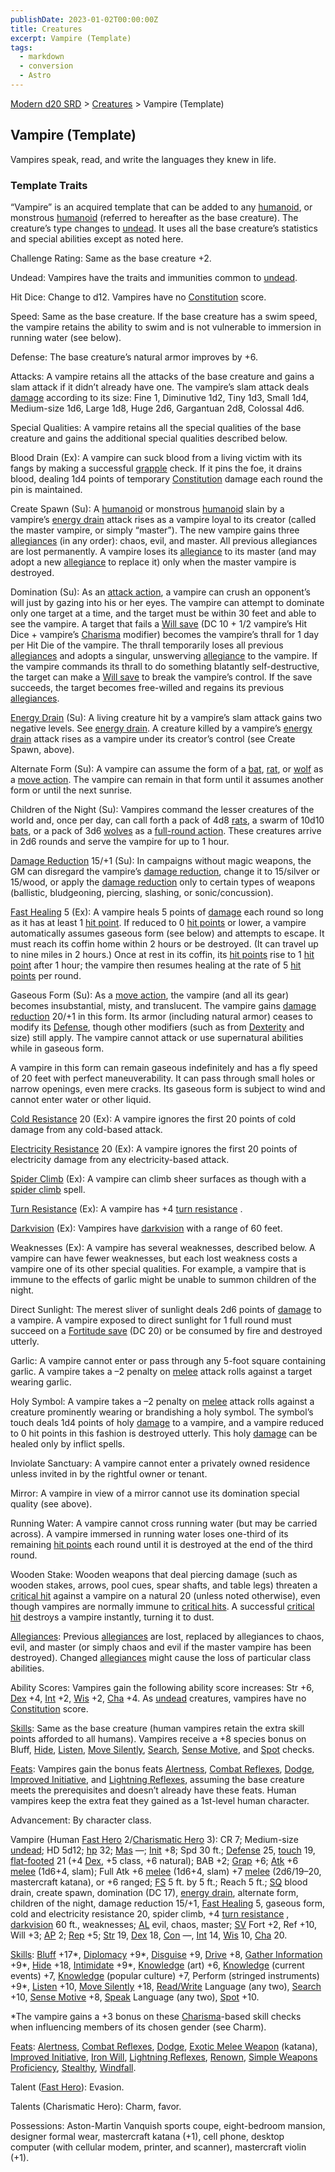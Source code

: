 ```yaml
---
publishDate: 2023-01-02T00:00:00Z
title: Creatures
excerpt: Vampire (Template)
tags:
  - markdown
  - conversion
  - Astro
---
```


[Modern d20 SRD](/#modernD20) > [Creatures](modern-d20-srd-creatures-index) > Vampire (Template)

## Vampire (Template)

Vampires speak, read, and write the languages they knew in life.

### Template Traits

“Vampire” is an acquired template that can be added to any [humanoid](modern-d20-srd-creature-types-humanoid), or monstrous [humanoid](modern-d20-srd-creature-types-humanoid) (referred to hereafter as the base creature). The creature’s type changes to [undead](modern-d20-srd-creature-types-undead). It uses all the base creature’s statistics and special abilities except as noted here.

Challenge Rating: Same as the base creature +2.

Undead: Vampires have the traits and immunities common to [undead](modern-d20-srd-creature-types-undead).

Hit Dice: Change to d12. Vampires have no [Constitution](modern-d20-srd-basics-ability-scores) score.

Speed: Same as the base creature. If the base creature has a swim speed, the vampire retains the ability to swim and is not vulnerable to immersion in running water (see below).

Defense: The base creature’s natural armor improves by +6.

Attacks: A vampire retains all the attacks of the base creature and gains a slam attack if it didn’t already have one. The vampire’s slam attack deals [damage](modern-d20-srd-combat-damage) according to its size: Fine 1, Diminutive 1d2, Tiny 1d3, Small 1d4, Medium-size 1d6, Large 1d8, Huge 2d6, Gargantuan 2d8, Colossal 4d6.

Special Qualities: A vampire retains all the special qualities of the base creature and gains the additional special qualities described below.

Blood Drain (Ex): A vampire can suck blood from a living victim with its fangs by making a successful [grapple](modern-d20-srd-combat-grapple) check. If it pins the foe, it drains blood, dealing 1d4 points of temporary [Constitution](modern-d20-srd-basics-ability-scores) damage each round the pin is maintained.

Create Spawn (Su): A [humanoid](modern-d20-srd-creature-types-humanoid) or monstrous [humanoid](modern-d20-srd-creature-types-humanoid) slain by a vampire’s [energy drain](modern-d20-srd-special-abilities-energy-drain) attack rises as a vampire loyal to its creator (called the master vampire, or simply “master”). The new vampire gains three [allegiances](modern-d20-srd-basics-allegiances) (in any order): chaos, evil, and master. All previous allegiances are lost permanently. A vampire loses its [allegiance](modern-d20-srd-basics-allegiances) to its master (and may adopt a new [allegiance](modern-d20-srd-basics-allegiances) to replace it) only when the master vampire is destroyed.

Domination (Su): As an [attack action](modern-d20-srd-combat-attack-actions), a vampire can crush an opponent’s will just by gazing into his or her eyes. The vampire can attempt to dominate only one target at a time, and the target must be within 30 feet and able to see the vampire. A target that fails a [Will save](modern-d20-srd-basics-saving-throws) (DC 10 + 1/2 vampire’s Hit Dice + vampire’s [Charisma](modern-d20-srd-basics-ability-scores) modifier) becomes the vampire’s thrall for 1 day per Hit Die of the vampire. The thrall temporarily loses all previous [allegiances](modern-d20-srd-basics-allegiances) and adopts a singular, unswerving [allegiance](modern-d20-srd-basics-allegiances) to the vampire. If the vampire commands its thrall to do something blatantly self-destructive, the target can make a [Will save](modern-d20-srd-basics-saving-throws) to break the vampire’s control. If the save succeeds, the target becomes free-willed and regains its previous [allegiances](modern-d20-srd-basics-allegiances).

[Energy Drain](modern-d20-srd-special-abilities-energy-drain) (Su): A living creature hit by a vampire’s
slam attack gains two negative levels. See [energy drain](modern-d20-srd-special-abilities-energy-drain).
A creature killed by a vampire’s [energy drain](modern-d20-srd-special-abilities-energy-drain) attack rises as a vampire under its creator’s control (see Create Spawn, above).

Alternate Form (Su): A vampire can assume the form of a [bat](modern-d20-srd-creatures-bat), [rat](modern-d20-srd-creatures-rat), or [wolf](modern-d20-srd-creatures-wolf) as a [move action](modern-d20-srd-combat-move-actions). The vampire can remain in that form until it assumes another form or until the next sunrise.

Children of the Night (Su): Vampires command the lesser creatures of the world and, once per day, can call forth a pack of 4d8 [rats](modern-d20-srd-creatures-rat), a swarm of 10d10 [bats](modern-d20-srd-creatures-bat), or a pack of 3d6 [wolves](modern-d20-srd-creatures-wolf) as a [full-round action](modern-d20-srd-combat-full-round-actions). These creatures arrive in 2d6 rounds and serve the vampire for up to 1 hour.

[Damage Reduction](modern-d20-srd-special-abilities-damage-reduction) 15/+1 (Su): In campaigns without magic weapons, the GM can disregard the vampire’s [damage reduction](modern-d20-srd-special-abilities-damage-reduction), change it to 15/silver or 15/wood, or apply the [damage reduction](modern-d20-srd-special-abilities-damage-reduction) only to certain types of weapons (ballistic, bludgeoning, piercing, slashing, or sonic/concussion).

[Fast Healing](modern-d20-srd-special-abilities-fast-healing) 5 (Ex): A vampire heals 5 points of [damage](modern-d20-srd-combat-damage) each round so long as it has at least 1 [hit point](modern-d20-srd-combat-hit-points). If reduced to 0 [hit points](modern-d20-srd-combat-hit-points) or lower, a vampire automatically assumes gaseous form (see below) and attempts to escape. It must reach its coffin home within 2 hours or be destroyed. (It can travel up to nine miles in 2 hours.) Once at rest in its coffin, its [hit points](modern-d20-srd-combat-hit-points) rise to 1 [hit point](modern-d20-srd-combat-hit-points) after 1 hour; the vampire then resumes healing at the rate of 5 [hit points](modern-d20-srd-combat-hit-points) per round.

Gaseous Form (Su): As a [move action](modern-d20-srd-combat-move-actions), the vampire (and all its gear) becomes insubstantial, misty, and translucent. The vampire gains [damage reduction](modern-d20-srd-special-abilities-damage-reduction) 20/+1 in this form. Its armor (including natural armor) ceases to modify its [Defense](modern-d20-srd-combat-defense), though other modifiers (such as from [Dexterity](modern-d20-srd-basics-ability-scores) and size) still apply. The vampire cannot attack or use supernatural abilities while in gaseous form.

A vampire in this form can remain gaseous indefinitely and has a fly speed of 20 feet with perfect maneuverability. It can pass through small holes or narrow openings, even mere cracks. Its gaseous form is subject to wind and cannot enter water or other liquid.

[Cold Resistance](modern-d20-srd-special-abilities-resistance-to-energy) 20 (Ex): A vampire ignores the first 20 points of cold damage from any cold-based attack.

[Electricity Resistance](modern-d20-srd-special-abilities-resistance-to-energy) 20 (Ex): A vampire ignores the first 20 points of electricity damage from any electricity-based attack.

[Spider Climb](modern-d20-srd-fx-spider-climb) (Ex): A vampire can climb sheer surfaces as though with a [spider climb](modern-d20-srd-fx-spider-climb) spell.

[Turn Resistance](modern-d20-srd-special-abilities-turn-resistance) (Ex): A vampire has +4 [turn resistance](modern-d20-srd-special-abilities-turn-resistance) .

[Darkvision](modern-d20-srd-special-abilities-darkvision) (Ex): Vampires have [darkvision](modern-d20-srd-special-abilities-darkvision) with a range of 60 feet.

Weaknesses (Ex): A vampire has several weaknesses, described below. A vampire can have fewer weaknesses, but each lost weakness costs a vampire one of its other special qualities. For example, a vampire that is immune to the effects of garlic might be unable to summon children of the night.

Direct Sunlight: The merest sliver of sunlight deals 2d6 points of [damage](modern-d20-srd-combat-damage) to a vampire. A vampire exposed to direct sunlight for 1 full round must succeed on a [Fortitude save](modern-d20-srd-basics-saving-throws) (DC 20) or be consumed by fire and destroyed utterly.

Garlic: A vampire cannot enter or pass through any 5-foot square containing garlic. A vampire takes a –2 penalty on [melee](modern-d20-srd-combat-attack-roll) attack rolls against a target wearing garlic.

Holy Symbol: A vampire takes a –2 penalty on [melee](modern-d20-srd-combat-attack-roll) attack rolls against a creature prominently wearing or brandishing a holy symbol. The symbol’s touch deals 1d4 points of holy [damage](modern-d20-srd-combat-damage) to a vampire, and a vampire reduced to 0 hit points in this fashion is destroyed utterly. This holy [damage](modern-d20-srd-combat-damage) can be healed only by inflict spells.

Inviolate Sanctuary: A vampire cannot enter a privately owned residence unless invited in by the rightful owner or tenant.

Mirror: A vampire in view of a mirror cannot use its domination special quality (see above).

Running Water: A vampire cannot cross running water (but may be carried across). A vampire immersed in running water loses one-third of its remaining [hit points](modern-d20-srd-combat-hit-points) each round until it is destroyed at the end of the third round.

Wooden Stake: Wooden weapons that deal piercing damage (such as wooden stakes, arrows, pool cues, spear shafts, and table legs) threaten a [critical hit](modern-d20-srd-combat-critical-hits) against a vampire on a natural 20 (unless noted otherwise), even though vampires are normally immune to [critical hits](modern-d20-srd-combat-critical-hits). A successful [critical hit](modern-d20-srd-combat-critical-hits) destroys a vampire instantly, turning it to dust.

[Allegiances](modern-d20-srd-basics-allegiances): Previous [allegiances](modern-d20-srd-basics-allegiances) are lost, replaced by allegiances to chaos, evil, and master (or simply chaos and evil if the master vampire has been destroyed). Changed [allegiances](modern-d20-srd-basics-allegiances) might cause the loss of particular class abilities.

Ability Scores: Vampires gain the following ability score increases: Str +6, [Dex](modern-d20-srd-basics-ability-scores) +4, [Int](modern-d20-srd-basics-ability-scores) +2, [Wis](modern-d20-srd-basics-ability-scores) +2, [Cha](modern-d20-srd-basics-ability-scores) +4. As [undead](modern-d20-srd-creature-types-undead) creatures, vampires have no [Constitution](modern-d20-srd-basics-ability-scores) score.

[Skills](modern-d20-srd-skills-index): Same as the base creature (human vampires retain the extra skill points afforded to all humans). Vampires receive a +8 species bonus on Bluff, [Hide](modern-d20-srd-skills-hide), [Listen](modern-d20-srd-skills-listen), [Move Silently](modern-d20-srd-skills-move-silently), [Search](modern-d20-srd-skills-search), [Sense Motive](modern-d20-srd-skills-sense-motive), and [Spot](modern-d20-srd-skills-spot) checks.

[Feats](modern-d20-srd-feats-index): Vampires gain the bonus feats [Alertness](modern-d20-srd-feats-alertness), [Combat Reflexes](modern-d20-srd-feats-combat-reflexes), [Dodge](modern-d20-srd-feats-dodge), [Improved Initiative](modern-d20-srd-feats-improved-initiative), and [Lightning Reflexes](modern-d20-srd-feats-lightning-reflexes), assuming the base creature meets the prerequisites and doesn’t already have these feats. Human vampires keep the extra feat they gained as a 1st-level human character.

Advancement: By character class.

Vampire (Human [Fast Hero](modern-d20-srd-classes-basic-fast-hero) 2/[Charismatic Hero](modern-d20-srd-classes-basic-charismatic-hero) 3): CR 7; Medium-size [undead](modern-d20-srd-creature-types-undead); HD 5d12; [hp](modern-d20-srd-combat-hit-points) 32; [Mas](modern-d20-srd-creatures-creature-overview) —; [Init](modern-d20-srd-combat-initiative) +8; Spd 30 ft.; [Defense](modern-d20-srd-combat-defense) 25, [touch](modern-d20-srd-combat-attack-actions) 19, [flat-footed](modern-d20-srd-combat-surprise) 21 (+4 [Dex](modern-d20-srd-basics-ability-scores), +5 class, +6 natural); BAB +2; [Grap](modern-d20-srd-combat-grapple) +6; [Atk](modern-d20-srd-combat-attack-roll) +6 [melee](modern-d20-srd-combat-attack-roll) (1d6+4, slam); Full Atk +6 [melee](modern-d20-srd-combat-attack-roll) (1d6+4, slam) +7 [melee](modern-d20-srd-combat-attack-roll) (2d6/19–20, mastercraft katana), or +6 ranged; [FS](modern-d20-srd-creatures-creature-overview) 5 ft. by 5 ft.; Reach 5 ft.; [SQ](modern-d20-srd-creatures-creature-overview) blood drain, create spawn, domination (DC 17), [energy drain](modern-d20-srd-special-abilities-energy-drain),
alternate form, children of the night, damage reduction 15/+1, [Fast Healing](modern-d20-srd-special-abilities-fast-healing) 5, gaseous form, cold and electricity resistance 20, spider climb, +4 [turn resistance](modern-d20-srd-special-abilities-turn-resistance) , [darkvision](modern-d20-srd-special-abilities-darkvision) 60 ft., weaknesses; [AL](modern-d20-srd-basics-allegiances) evil, chaos, master; [SV](modern-d20-srd-basics-saving-throws) Fort +2, Ref +10, Will +3; [AP](modern-d20-srd-creatures-creature-overview) 2; [Rep](modern-d20-srd-creatures-creature-overview) +5; [Str](modern-d20-srd-basics-ability-scores) 19, [Dex](modern-d20-srd-basics-ability-scores) 18, [Con](modern-d20-srd-basics-ability-scores) —, [Int](modern-d20-srd-basics-ability-scores) 14, [Wis](modern-d20-srd-basics-ability-scores) 10, [Cha](modern-d20-srd-basics-ability-scores) 20.

[Skills](modern-d20-srd-skills-index): [Bluff](modern-d20-srd-skills-bluff) +17*, [Diplomacy](modern-d20-srd-skills-diplomacy) +9*, [Disguise](modern-d20-srd-skills-disguise) +9, [Drive](modern-d20-srd-skills-drive) +8, [Gather Information](modern-d20-srd-skills-gather-information) +9*, [Hide](modern-d20-srd-skills-hide) +18, [Intimidate](modern-d20-srd-skills-intimidate) +9*, [Knowledge](modern-d20-srd-skills-knowledge) (art) +6, [Knowledge](modern-d20-srd-skills-knowledge) (current events) +7, [Knowledge](modern-d20-srd-skills-knowledge) (popular culture) +7, Perform (stringed instruments) +9\*, [Listen](modern-d20-srd-skills-listen) +10, [Move Silently](modern-d20-srd-skills-move-silently) +18, [Read/Write](modern-d20-srd-skills-read-write-language) Language (any two), [Search](modern-d20-srd-skills-search) +10, [Sense Motive](modern-d20-srd-skills-sense-motive) +8, [Speak](modern-d20-srd-skills-speak-language) Language (any two), [Spot](modern-d20-srd-skills-spot) +10.

\*The vampire gains a +3 bonus on these [Charisma](modern-d20-srd-basics-ability-scores)-based skill checks when influencing members of its chosen gender (see Charm).

[Feats](modern-d20-srd-feats-index): [Alertness](modern-d20-srd-feats-alertness), [Combat Reflexes](modern-d20-srd-feats-combat-reflexes), [Dodge](modern-d20-srd-feats-dodge), [Exotic Melee Weapon](modern-d20-srd-feats-exotic-melee-weapons-proficiency) (katana), [Improved Initiative](modern-d20-srd-feats-improved-initiative), [Iron Will](modern-d20-srd-feats-iron-will), [Lightning Reflexes](modern-d20-srd-feats-lightning-reflexes), [Renown](modern-d20-srd-feats-renown), [Simple Weapons Proficiency](modern-d20-srd-feats-simple-weapons-proficiency), [Stealthy](modern-d20-srd-feats-stealthy), [Windfall](modern-d20-srd-feats-windfall).

Talent ([Fast Hero](modern-d20-srd-classes-basic-fast-hero)): Evasion.

Talents (Charismatic Hero): Charm, favor.

Possessions: Aston-Martin Vanquish sports coupe, eight-bedroom mansion, designer formal wear, mastercraft katana (+1), cell phone, desktop computer (with cellular modem, printer, and scanner), mastercraft violin (+1).
